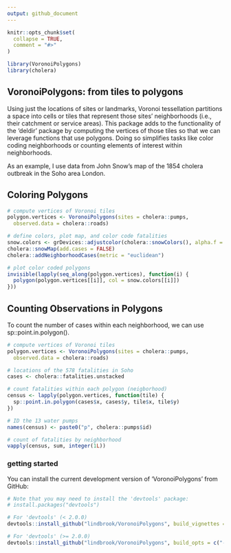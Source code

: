 ```yaml
---
output: github_document
---
```


<!-- README.md is generated from README.Rmd. Please edit that file -->

```r
knitr::opts_chunk$set(
  collapse = TRUE,
  comment = "#>"
)

library(VoronoiPolygons)
library(cholera)
```

## VoronoiPolygons: from tiles to polygons

Using just the locations of sites or landmarks, Voronoi tessellation partitions a space into cells or tiles that represent those sites' neighborhoods (i.e., their catchment or service areas). This package adds to the functionality of the 'deldir' package by computing the vertices of those tiles so that we can leverage functions that use polygons. Doing so simplifies tasks like color coding neighborhoods or counting elements of interest within neighborhoods.

As an example, I use data from John Snow's map of the 1854 cholera outbreak in the Soho area London.

## Coloring Polygons

```r
# compute vertices of Voronoi tiles
polygon.vertices <- VoronoiPolygons(sites = cholera::pumps,
  observed.data = cholera::roads)

# define colors, plot map, and color code fatalities
snow.colors <- grDevices::adjustcolor(cholera::snowColors(), alpha.f = 1/3)
cholera::snowMap(add.cases = FALSE)
cholera::addNeighborhoodCases(metric = "euclidean")

# plot color coded polygons
invisible(lapply(seq_along(polygon.vertices), function(i) {
  polygon(polygon.vertices[[i]], col = snow.colors[[i]])
}))
```

## Counting Observations in Polygons

To count the number of cases within each neighborhood, we can use sp::point.in.polygon().

```r
# compute vertices of Voronoi tiles
polygon.vertices <- VoronoiPolygons(sites = cholera::pumps,
  observed.data = cholera::roads)

# locations of the 578 fatalities in Soho
cases <- cholera::fatalities.unstacked

# count fatalities within each polygon (neigborhood)
census <- lapply(polygon.vertices, function(tile) {
  sp::point.in.polygon(cases$x, cases$y, tile$x, tile$y)
})

# ID the 13 water pumps
names(census) <- paste0("p", cholera::pumps$id)

# count of fatalities by neighborhood
vapply(census, sum, integer(1L))
```

### getting started

You can install the current development version of 'VoronoiPolygons' from GitHub:

```r
# Note that you may need to install the 'devtools' package:
# install.packages("devtools")

# For 'devtools' (< 2.0.0)
devtools::install_github("lindbrook/VoronoiPolygons", build_vignettes = TRUE)

# For 'devtools' (>= 2.0.0)
devtools::install_github("lindbrook/VoronoiPolygons", build_opts = c("--no-resave-data", "--no-manual"))
```
